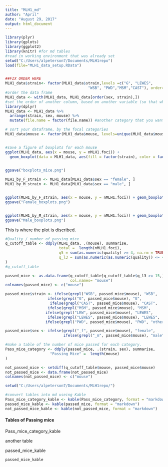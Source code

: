 ```yaml
---
title: "MLH1_md"
author: "April"
date: "August 29, 2017"
output: html_document
---
```


```r
library(plyr) 
library(gplots)
library(ggplot2)
library(knitr) #for md tables 
#read in working environment that was already set
setwd("C:/Users/alpeterson7/Documents/MLH1repo")
load(file="MLH1_data_setup.RData")


##FIX ORDER HERE
MLH1_data$strain<- factor(MLH1_data$strain,levels =c("G", "LEWES",
                                     "WSB", "PWD","MSM","CAST"), order=T )
#order the data frame
MLH1_data <- with(MLH1_data, MLH1_data[order(sex, strain),])
#set the order of another column, based on another variable (so that when)
library(dplyr)
MLH1_data <- MLH1_data %>%
  arrange(strain, sex, mouse) %>%
  mutate(file.name = factor(file.name)) #another category that you want the order to match

# sort your dataframe, by the focal categories
MLH1_data$mouse <- factor(MLH1_data$mouse, levels=unique(MLH1_data$mouse))


#save a figure of boxplots for each mouse
ggplot(MLH1_data, aes(x = mouse, y = nMLH1.foci)) + 
  geom_boxplot(data = MLH1_data, aes(fill = factor(strain), color = factor(sex) ) ) 
                                    

ggsave("boxplots_mice.png")

MLH1_by_F_strain <- MLH1_data[MLH1_data$sex == "female", ]
MLH1_by_M_strain <- MLH1_data[MLH1_data$sex == "male", ]


ggplot(MLH1_by_F_strain, aes(x = mouse, y = nMLH1.foci)) + geom_boxplot(data = MLH1_by_F_strain, aes(fill = factor(strain) ) )
ggsave("Female_boxplots.png")


ggplot(MLH1_by_M_strain, aes(x = mouse, y = nMLH1.foci)) + geom_boxplot(data = MLH1_by_F_strain, aes(fill = factor(strain) ) )
ggsave("Male_boxplots.png")
```

This is where the plot is discribed.

```r
#Quality / number of passing mice
q_cutoff_table <- ddply(MLH1_data, .(mouse), summarise,
                        total =  length(nMLH1.foci),
                        q5 = sum(as.numeric(quality) >= 4, na.rm = TRUE ), 
                        q_l3 = sum(as.numeric(as.numeric(quality)) <= 4, na.rm = TRUE )
)
#q_cutoff_table

passed_mice <- as.data.frame(q_cutoff_table[q_cutoff_table$q_l3 >= 15,]$mouse, 
                             col.names= "mouse")
colnames(passed_mice) <- c("mouse")

passed_mice$strain <- ifelse(grepl("WSB", passed_mice$mouse), "WSB", 
                   ifelse(grepl("G", passed_mice$mouse), "G",
                    ifelse(grepl("CAST", passed_mice$mouse), "CAST",
                   ifelse(grepl("MSM", passed_mice$mouse), "MSM",
                  ifelse(grepl("LEW", passed_mice$mouse), "LEWES", 
                   ifelse(grepl("LEWES", passed_mice$mouse), "LEWES",                                          
                  ifelse(grepl("PWD", passed_mice$mouse), "PWD", "other")))))))

passed_mice$sex <- ifelse(grepl("_f", passed_mice$mouse), "female",                                         
                          ifelse(grepl("_m", passed_mice$mouse), "male", "other"))

#make a table of the number of mice passed for each category.
Pass_mice_category <- ddply(passed_mice, .(strain, sex), summarise,
                    "Passing Mice" =  length(mouse)
)

not_passed_mice <- setdiff(q_cutoff_table$mouse, passed_mice$mouse)
not_passed_mice <- data.frame(not_passed_mice)
colnames(not_passed_mice) <- c("mouse")

setwd("C:/Users/alpeterson7/Documents/MLH1repo/")

#convert tables into md useing Kable
Pass_mice_category_kable <- kable(Pass_mice_category, format = "markdown")
passed_mice_kable <- kable(passed_mice, format = "markdown")
not_passed_mice_kable <- kable(not_passed_mice, format = "markdown")

```

#### Tables of Passing mice
Pass_mice_category_kable

another table

passed_mice_kable
```r

passed_mice_kable

```